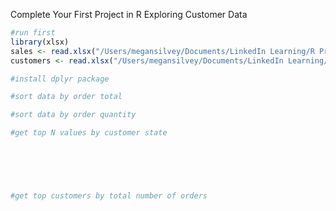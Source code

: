 Complete Your First Project in R
Exploring Customer Data

```r
#run first
library(xlsx)
sales <- read.xlsx("/Users/megansilvey/Documents/LinkedIn Learning/R Project Course/Red30 Tech Sales.xlsx",1)
customers <- read.xlsx("/Users/megansilvey/Documents/LinkedIn Learning/R Project Course/Red30 Tech Customers.xlsx",1)
```

```r
#install dplyr package

```

```r
#sort data by order total

```


```r
#sort data by order quantity

```


```r
#get top N values by customer state

 
 




```

```r
#get top customers by total number of orders

```
